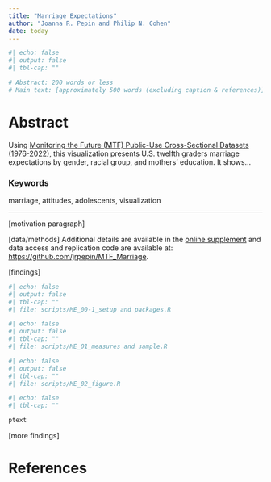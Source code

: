 ```yaml
---
title: "Marriage Expectations"
author: "Joanna R. Pepin and Philip N. Cohen"
date: today
---
```


```r
#| echo: false
#| output: false
#| tbl-cap: ""

# Abstract: 200 words or less
# Main text: [approximately 500 words (excluding caption & references)]

```


# Abstract

Using [Monitoring the Future (MTF) Public-Use Cross-Sectional Datasets (1976-2022)](https://www.icpsr.umich.edu/web/ICPSR/series/35), this visualization presents U.S. twelfth graders marriage expectations by gender, racial group, and mothers' education. It shows...


### Keywords

marriage, attitudes, adolescents, visualization

---

[motivation paragraph]

[data/methods]
Additional details are available in the [online supplement](https://jrpepin.github.io/MTF_Marriage/Supplementary Material.html) and data access and replication code are available at: [https://github.com/jrpepin/MTF_Marriage](https://github.com/jrpepin/MTF_Marriage).

[findings]


```r
#| echo: false
#| output: false
#| tbl-cap: ""
#| file: scripts/ME_00-1_setup and packages.R
```

```r
#| echo: false
#| output: false
#| tbl-cap: ""
#| file: scripts/ME_01_measures and sample.R
```

```r
#| echo: false
#| output: false
#| tbl-cap: ""
#| file: scripts/ME_02_figure.R
```

```r
#| echo: false
#| tbl-cap: ""

ptext

```

[more findings]

# References 
